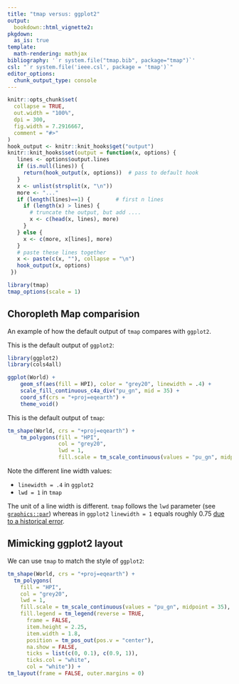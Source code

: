```yaml
---
title: "tmap versus: ggplot2"
output: 
  bookdown::html_vignette2:
pkgdown:
  as_is: true
template:
  math-rendering: mathjax
bibliography: '`r system.file("tmap.bib", package="tmap")`'
csl: "`r system.file('ieee.csl', package = 'tmap')`"
editor_options: 
  chunk_output_type: console
---
```


```r
knitr::opts_chunk$set(
  collapse = TRUE,
  out.width = "100%",
  dpi = 300,
  fig.width = 7.2916667,
  comment = "#>"
)
hook_output <- knitr::knit_hooks$get("output")
knitr::knit_hooks$set(output = function(x, options) {
   lines <- options$output.lines
   if (is.null(lines)) {
     return(hook_output(x, options))  # pass to default hook
   }
   x <- unlist(strsplit(x, "\n"))
   more <- "..."
   if (length(lines)==1) {        # first n lines
     if (length(x) > lines) {
       # truncate the output, but add ....
       x <- c(head(x, lines), more)
     }
   } else {
     x <- c(more, x[lines], more)
   }
   # paste these lines together
   x <- paste(c(x, ""), collapse = "\n")
   hook_output(x, options)
 })

```


```r
library(tmap)
tmap_options(scale = 1)
```

## Choropleth Map comparision

An example of how the default output of `tmap` compares with `ggplot2`. 

This is the default output of `ggplot2`:

```r
library(ggplot2)
library(cols4all)

ggplot(World) +
	geom_sf(aes(fill = HPI), color = "grey20", linewidth = .4) +
	scale_fill_continuous_c4a_div("pu_gn", mid = 35) +
	coord_sf(crs = "+proj=eqearth") +
	theme_void()
```


This is the default output of `tmap`:

```r
tm_shape(World, crs = "+proj=eqearth") +
	tm_polygons(fill = "HPI",
				col = "grey20",
				lwd = 1,
				fill.scale = tm_scale_continuous(values = "pu_gn", midpoint = 35))
```

Note the different line width values: 

- `linewidth = .4` in `ggplot2`
- `lwd = 1` in `tmap`

The unit of a line width is different. `tmap` follows the `lwd` parameter (see [`graphics::par`](https://www.rdocumentation.org/packages/graphics/versions/3.6.2/topics/par)) whereas in `ggplot2` `linewidth = 1` equals roughly 0.75 [due to a historical error](https://ggplot2.tidyverse.org/articles/ggplot2-specs.html#linewidth). 


## Mimicking ggplot2 layout

We can use `tmap` to match the style of `ggplot2`:

```r
tm_shape(World, crs = "+proj=eqearth") +
  tm_polygons(
  	fill = "HPI",
    col = "grey20",
    lwd = 1,
    fill.scale = tm_scale_continuous(values = "pu_gn", midpoint = 35),
    fill.legend = tm_legend(reverse = TRUE, 
      frame = FALSE, 
      item.height = 2.25, 
      item.width = 1.8, 
	  position = tm_pos_out(pos.v = "center"), 
	  na.show = FALSE, 
      ticks = list(c(0, 0.1), c(0.9, 1)), 
      ticks.col = "white", 
      col = "white")) +
tm_layout(frame = FALSE, outer.margins = 0)
```


